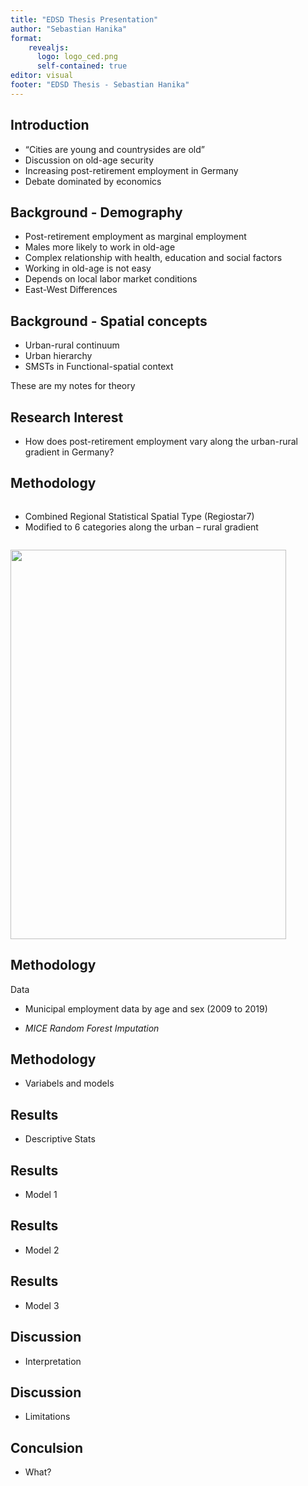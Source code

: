 ```yaml
---
title: "EDSD Thesis Presentation"
author: "Sebastian Hanika"
format: 
    revealjs:
      logo: logo_ced.png
      self-contained: true
editor: visual
footer: "EDSD Thesis - Sebastian Hanika"
---
```


## Introduction

-   "Cities are young and countrysides are old"
-   Discussion on old-age security
-   Increasing post-retirement employment in Germany
-   Debate dominated by economics

## Background - Demography

-   Post-retirement employment as marginal employment
-   Males more likely to work in old-age
-   Complex relationship with health, education and social factors
-   Working in old-age is not easy
-   Depends on local labor market conditions
-   East-West Differences

## Background - Spatial concepts

-   Urban-rural continuum
-   Urban hierarchy
-   SMSTs in Functional-spatial context

::: notes
These are my notes for theory
:::

## Research Interest

-   How does post-retirement employment vary along the urban-rural gradient in Germany?

## Methodology

::: columns
::: {.column width="40%"}
-   Combined Regional Statistical Spatial Type (Regiostar7)
-   Modified to 6 categories along the urban -- rural gradient
:::
:::

![](Map_Regiostar7_small.png){.absolute top="0" right="0" width="441" height="623.7"}

## Methodology

Data

-   Municipal employment data by age and sex (2009 to 2019)

-   *MICE Random Forest Imputation*

## Methodology

-   Variabels and models

## Results

-   Descriptive Stats

## Results

-   Model 1

## Results

-   Model 2

## Results

-   Model 3

## Discussion

-   Interpretation

## Discussion

-   Limitations

## Conculsion

-   What?
